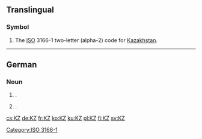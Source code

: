 {{also|.kz}}
==Translingual==

===Symbol===
{{head|mul|symbol}}
# The [[ISO]] 3166-1 two-letter (alpha-2) code for [[Kazakhstan]].

----

==German==

===Noun===
{{de-noun|n|KZ|gen2=KZs|KZ|pl2=KZs}}

# {{abbreviation of|Konzentrationslager|lang=de|dot=}} {{gloss|concentration camp}}.
# {{abbreviation of|Krankenzimmer|lang=de|dot=}}.

[[Category:ISO 3166-1]]

[[cs:KZ]]
[[de:KZ]]
[[fr:KZ]]
[[ko:KZ]]
[[ku:KZ]]
[[pl:KZ]]
[[fi:KZ]]
[[sv:KZ]]